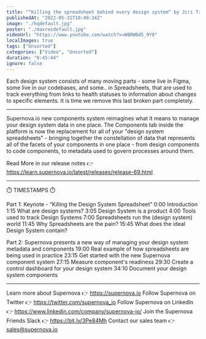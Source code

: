 ```yaml
---
title: "“Killing the spreadsheet behind every design system“ by Jiri Trecak @ Into Design Systems Conference"
publishedAt: "2022-05-31T10:49:34Z"
image: "./hqdefault.jpg"
poster: "./maxresdefault.jpg"
videoUrl: "https://www.youtube.com/watch?v=W8RWBd5_9Y8"
localImages: true
tags: ["Unsorted"]
categories: ["Video", "Unsorted"]
duration: "0:45:44"
ignore: false
---
```


Each design system consists of many moving parts - some live in Figma, some live in our codebases, and some.. in Spreadsheets, that are used to track everything from links to health statuses to information about changes to specific elements. It is time we remove this last broken part completely.

---

Supernova.io new components system reimagines what it means to manage your design system data in one place.
The Components tab inside the platform is now the replacement for all of your "design system spreadsheets" - bringing together the constellation of data that represents all of the facets of your components in one place - from design components to code components, to metadata used to govern processes around them.

Read More in our release notes 👉 https://learn.supernova.io/latest/releases/release-69.html

---

⏱️ TIMESTAMPS ⏱️

Part 1: Keynote - “Killing the Design System Spreadsheet”
0:00 Introduction
1:15 What are design systems?
3:05 Design System is a product
4:00 Tools used to track Design Systems
7:00 Spreadsheets run the (design system) world
11:45 Why Spreadsheets are the pain?
15:45 What does the ideal Design System contain?

Part 2: Supernova presents a new way of managing your design system metadata and components
19:00 Real example of how spreadsheets are being used in practice
23:15 Get started with the new Supernova component system
27:15 Measure component's readiness
29:30 Create a control dashboard for your design system
34:10 Document your design system components

---

Learn more about Supernova 👉 https://supernova.io
Follow Supernova on Twitter 👉 https://twitter.com/supernova_io
Follow Supernova on LinkedIn 👉 https://www.linkedin.com/company/supernova-io/
Join the Supernova Friends Slack 👉 https://bit.ly/3Pe84Mh
Contact our sales team 👉 sales@supernova.io
